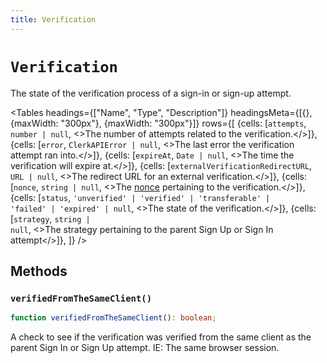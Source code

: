 ```yaml
---
title: Verification
---
```



# `Verification`

The state of the verification process of a sign-in or sign-up attempt.

<Tables
  headings={["Name", "Type", "Description"]}
  headingsMeta={[{}, {maxWidth: "300px"}, {maxWidth: "300px"}]}
  rows={[
    {cells: [<code>attempts</code>, <code>number | null</code>, <>The number of attempts related to the verification.</>]},
    {cells: [<code>error</code>, <code>ClerkAPIError | null</code>, <>The last error the verification attempt ran into.</>]},
    {cells: [<code>expireAt</code>, <code>Date | null</code>, <>The time the verification will expire at.</>]},
    {cells: [<code>externalVerificationRedirectURL</code>, <code>URL | null</code>, <>The redirect URL for an external verification.</>]},
    {cells: [<code>nonce</code>, <code>string | null</code>, <>The <a href="https://en.wikipedia.org/wiki/Cryptographic_nonce">nonce</a> pertaining to the verification.</>]},
    {cells: [<code>status</code>, <code>'unverified' | 'verified' | 'transferable' | 'failed' | 'expired' | null</code>, <>The state of the verification.</>]},
    {cells: [<code>strategy</code>, <code>string | null</code>, <>The strategy pertaining to the parent Sign Up or Sign In attempt</>]},
  ]}
/>

## Methods

### `verifiedFromTheSameClient()`

```typescript
function verifiedFromTheSameClient(): boolean;
```

A check to see if the verification was verified from the same client as the parent Sign In or Sign Up attempt. IE: The same browser session.
